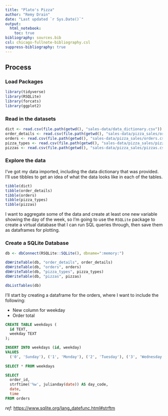 ```yaml
---
title: "Plato's Pizza"
author: "Remy Drain"
date: "Last updated `r Sys.Date()`"
output: 
  html_notebook:
    toc: true
bibliography: sources.bib
csl: chicago-fullnote-bibliography.csl
suppress-bibliography: true
---
```


## Process
### Load Packages
```r
library(tidyverse)
library(RSQLite)
library(forcats)
library(ggplot2)
```

### Read in the datasets
```r
dict <- read.csv(file.path(getwd(), "sales-data/data_dictionary.csv"))
order_details <- read.csv(file.path(getwd(), "sales-data/pizza_sales/order_details.csv"))
orders <- read.csv(file.path(getwd(), "sales-data/pizza_sales/orders.csv"))
pizza_types <- read.csv(file.path(getwd(), "sales-data/pizza_sales/pizza_types.csv"))
pizzas <- read.csv(file.path(getwd(), "sales-data/pizza_sales/pizzas.csv"))
```

### Explore the data
I've got my data imported, including the data dictionary that was provided. I'll use tibbles to get an idea of what the data looks like in each of the tables.
```r
tibble(dict)
tibble(order_details)
tibble(orders)
tibble(pizza_types)
tibble(pizzas)
```

I want to aggregate some of the data and create at least one new variable showing the day of the week, so I'm going to use the `RSQLite` package to create a virtual database that I can run SQL queries through, then save them as dataframes for plotting.

### Create a SQLite Database
```r
db <- dbConnect(RSQLite::SQLite(), dbname=":memory:")

dbWriteTable(db, "order_details", order_details)
dbWriteTable(db, "orders", orders)
dbWriteTable(db, "pizza_types", pizza_types)
dbWriteTable(db, "pizzas", pizzas)

dbListTables(db)
```

I'll start by creating a dataframe for the orders, where I want to include the following:

* New column for weekday
* Order total

```sql
CREATE TABLE weekdays (
  id TEXT,
  weekday TEXT
);

INSERT INTO weekdays (id, weekday)
VALUES
  ('0', 'Sunday'), ('1', 'Monday'), ('2', 'Tuesday'), ('3', 'Wednesday'), ('4', 'Thursday'), ('5', 'Friday'), ('6', 'Saturday');
  
SELECT * FROM weekdays
```

```sql
SELECT
  order_id,
  strftime('%w', julianday(date)) AS day_code,
  date,
  time
FROM orders
```
*ref:* <https://www.sqlite.org/lang_datefunc.html#strftm>
